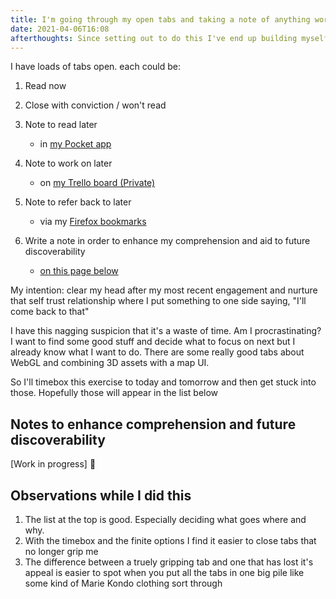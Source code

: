 ```yaml
---
title: I'm going through my open tabs and taking a note of anything worth keeping. It's my first day on the bench and this is helping me to take stock of different things I am interested in and make plans for what to do next
date: 2021-04-06T16:08
afterthoughts: Since setting out to do this I've end up building myself this site in order to take these notes. I guess I don't respect timeboxes when it's my first few days on the bench 🤷
---
```


I have loads of tabs open. each could be:

1. Read now
1. Close with conviction / won't read
1. Note to read later

   - in <a href="https://getpocket.com/@bz1gad88pjS23Ae27dT0gRDT5aA8p917e03Z88z459qp8ey493d62u93k85jh8eb">my Pocket app</a>

1. Note to work on later

   - on <a href="https://trello.com/b/cwtapAZZ/to-do">my Trello board (Private)</a>

1. Note to refer back to later

   - via my <a href="https://support.mozilla.org/en-US/kb/bookmarks-firefox">Firefox bookmarks</a>

1. Write a note in order to enhance my comprehension and aid to future discoverability

   - <a href="#noted-here">on this page below</a>

My intention: clear my head after my most recent engagement and nurture that self trust relationship where I put something to one side saying, "I'll come back to that"

I have this nagging suspicion that it's a waste of time. Am I procrastinating? I want to find some good stuff and decide what to focus on next but I already know what I want to do. There are some really good tabs about WebGL and combining 3D assets with a map UI.

So I'll timebox this exercise to today and tomorrow and then get stuck into those. Hopefully those will appear in the list below

<a name="noted-here" />

## Notes to enhance comprehension and future discoverability

[Work in progress] <Emoji label="fingers-crossed">🤞</Emoji>

## Observations while I did this

1. The list at the top is good. Especially deciding what goes where and why.
1. With the timebox and the finite options I find it easier to close tabs that no longer grip me
1. The difference between a truely gripping tab and one that has lost it's appeal is easier to spot when you put all the tabs in one big pile like some kind of Marie Kondo clothing sort through
